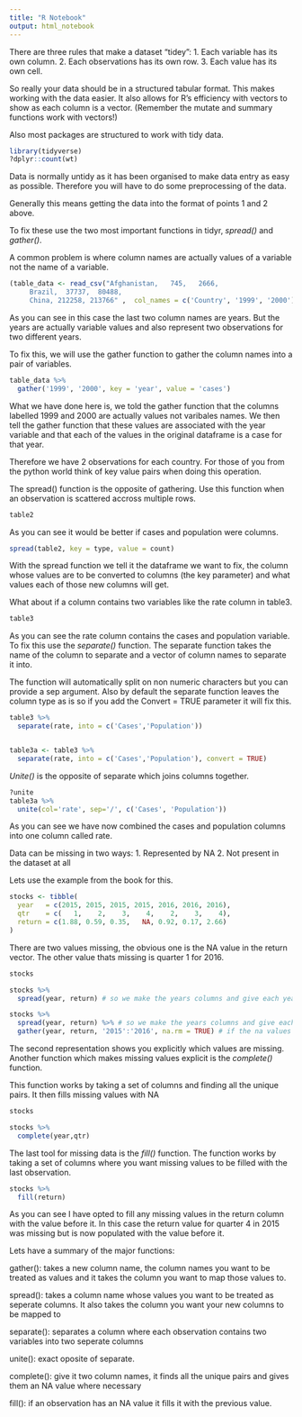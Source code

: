 ```yaml
---
title: "R Notebook"
output: html_notebook
---
```


There are three rules that make a dataset "tidey":
    1. Each variable has its own column.
    2. Each observations has its own row.
    3. Each value has its own cell.
    
So really your data should be in a structured tabular format. This makes working with the data easier. It also allows for R's efficiency with vectors to show as each column is a vector. (Remember the mutate and summary functions work with vectors!)

Also most packages are structured to work with tidy data.

```r
library(tidyverse)
?dplyr::count(wt)
```

Data is normally untidy as it has been organised to make data entry as easy as possible. Therefore you will have to do some preprocessing of the data.

Generally this means getting the data into the format of points 1 and 2 above.

To fix these use the two most important functions in tidyr, *spread()* and *gather()*.

A common problem is where column names are actually values of a variable not the name of a variable.

```r
(table_data <- read_csv("Afghanistan,   745,   2666,
     Brazil,  37737,  80488,
     China, 212258, 213766" ,  col_names = c('Country', '1999', '2000')))

```

As you can see in this case the last two column names are years. But the years are actually variable values and also represent two observations for two different years.

To fix this, we will use the gather function to gather the column names into a pair of variables.

```r
table_data %>%
  gather('1999', '2000', key = 'year', value = 'cases')
```

What we have done here is, we told the gather function that the columns labelled 1999 and 2000 are actually values not varibales names. We then tell the gather function that these values are associated with the year variable and that each of the values in the original dataframe is a case for that year.

Therefore we have 2 observations for each country. For those of you from the python world think of key value pairs when doing this operation.

The spread() function is the opposite of gathering. Use this function when an observation is scattered accross multiple rows.
```r
table2
```

As you can see it would be better if cases and population were columns.

```r
spread(table2, key = type, value = count)
```

With the spread function we tell it the dataframe we want to fix, the column whose values are to be converted to columns (the key parameter) and what values each of those new columns will get.

What about if a column contains two variables like the rate column in table3.

```r
table3
```

As you can see the rate column contains the cases and population variable. To fix this use the *separate()* function. The separate function takes the name of the column to separate and a vector of column names to separate it into.

The function will automatically split on non numeric characters but you can provide a sep argument. Also by default the separate function leaves the column type as is so if you add the Convert = TRUE parameter it will fix this. 

```r
table3 %>%
  separate(rate, into = c('Cases','Population'))


table3a <- table3 %>%
  separate(rate, into = c('Cases','Population'), convert = TRUE)
```

*Unite()* is the opposite of separate which joins columns together.

```r
?unite
table3a %>%
  unite(col='rate', sep='/', c('Cases', 'Population'))
```

As you can see we have now combined the cases and population columns into one column called rate.

Data can be missing in two ways:
    1. Represented by NA
    2. Not present in the dataset at all
    
Lets use the example from the book for this.

```r
stocks <- tibble(
  year   = c(2015, 2015, 2015, 2015, 2016, 2016, 2016),
  qtr    = c(   1,    2,    3,    4,    2,    3,    4),
  return = c(1.88, 0.59, 0.35,   NA, 0.92, 0.17, 2.66)
)
```

There are two values missing, the obvious one is the NA value in the return vector. The other value thats missing is quarter 1 for 2016.

```r
stocks

stocks %>%
  spread(year, return) # so we make the years columns and give each year its return as a value

stocks %>%
  spread(year, return) %>% # so we make the years columns and give each year its return as a value
  gather(year, return, '2015':'2016', na.rm = TRUE) # if the na values are not important create a column called year which takes the column names 2015 and 2016 and makes them variables and removes rows with NA values.
```

The second representation shows you explicitly which values are missing. Another function which makes missing values explicit is the *complete()* function.

This function works by taking a set of columns and finding all the unique pairs. It then fills missing values with NA

```r
stocks 

stocks %>%
  complete(year,qtr)
```

The last tool for missing data is the *fill()* function. The function works by taking a set of columns where you want missing values to be filled with the last observation.

```r
stocks %>%
  fill(return)
```

As you can see I have opted to fill any missing values in the return column with the value before it. In this case the return value for quarter 4 in 2015 was missing but is now populated with the value before it.


Lets have a summary of the major functions:

  gather(): takes a new column name, the column names you want to be treated as values and it takes the column you               want to map those values to.
  
  spread(): takes a column name whose values you want to be treated as seperate columns. It also takes the column you             want your new columns to be mapped to 
  
  separate(): separates a column where each observation contains two variables into two seperate columns
  
  unite(): exact oposite of separate.
  
  complete(): give it two column names, it finds all the unique pairs and gives them an NA value where necessary
  
  fill(): if an observation has an NA value it fills it with the previous value.